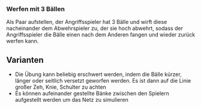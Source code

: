 ### Werfen mit 3 Bällen

Als Paar aufstellen, der Angriffsspieler hat 3 Bälle und wirft diese nacheinander dem Abwehrspieler zu, der sie hoch abwehrt, sodass der Angriffsspieler die Bälle einen nach dem Anderen fangen und wieder zurück werfen kann.

:::{.callout-tip} 
## Varianten
* Die Übung kann beliebig erschwert werden, indem die Bälle kürzer, länger oder seitlich versetzt geworfen werden. Es ist dann auf die Linie großer Zeh, Knie, Schulter zu achten
* Es können aufeinander gestellte Bänke zwischen den Spielern aufgestellt werden um das Netz zu simulieren
:::